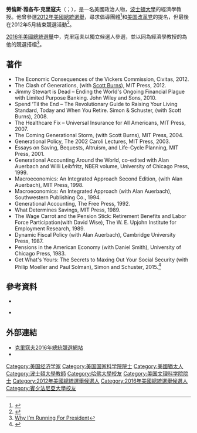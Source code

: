 {{多個問題|
{{Expand|time=2016-10-21T09:52:54+00:00}}
{{请求翻译|time=2016-10-21T09:52:54+00:00}}
}} 
{{Infobox person
|name	        = 勞倫斯·J·克里寇夫<br>Laurence J. Kotlikoff
|image          = Kotlikoff.jpg
|caption        = 
|birth_name     = 
|birth_date     = {{Birth date and age|1951|1|30}}
|birth_place    = 
|death_date     = 
|death_place    = 
|nationality    = {{USA}}
|institution    = [[波士頓大學|波士頓大學]]
|field          = [[公共財政|公共財政]]
|alma_mater     = [[哈佛大學|哈佛大學]]<br>[[宾夕法尼亚大学|宾夕法尼亚大学]]
|influences     = [[馬丁·費爾德斯坦|馬丁·費爾德斯坦]]
|party          = 
|profession     =
|spouse         = 
|children       = 
|religion       = 
|awards         = 美國藝術與科學學院院士<br>波士頓大學威廉·沃倫·費爾菲爾德教授<br>計量經濟學會院士
|signature      = 
|repec_prefix   = e
|repec_id       = pko44
}}

'''勞倫斯·雅各布·克里寇夫'''（{{lang-en|Laurence Jacob Kotlikoff}}；{{bd|1951年|1月30日|}}），是一名美國政治人物，[[波士頓大學|波士頓大學]]的經濟學教授。他曾參選[[2012年美國總統選舉|2012年美國總統選舉]]，尋求倡導團體{{le|美國人選舉|Americans Elect}}<ref name=ibt>{{cite web | url=http://au.ibtimes.com/articles/278505/20120109/will-economist-make-difference-next-american-president.htm | title=Will an Economist Make a Difference as the next American President? | work=[[International_Business_Times|International Business Times]] | date=January 9, 2012 | accessdate=January 17, 2012 | author=Gaylican, Christine | deadurl=yes | archiveurl=https://archive.is/20120701150448/http://au.ibtimes.com/articles/278505/20120109/will-economist-make-difference-next-american-president.htm | archivedate=2012年7月1日 }}</ref>和[[美国改革党|美国改革党]]的提名，但最後在2012年5月結束競選活動<ref name="http">{{cite web|url=http://www.independentpoliticalreport.com/2012/06/kotlikoff-ends-reform-party-presidential-bid/|title=Kotlikoff ends Reform Party presidential bid|date=June 5, 2012|work=Independent Political Report|accessdate=June 9, 2012}}</ref>。

[[2016年美國總統選舉|2016年美國總統選舉]]中，克里寇夫以獨立候選人參選，並以同為經濟學教授的{{le|愛德華·E·利默|Edward E. Leamer}}為他的競選搭檔<ref>[http://www.huffingtonpost.com/laurence-j-kotlikoff/why-im-running-for-presid_b_10795374.html Why I’m Running For President]</ref>。

== 著作 ==
* The Economic Consequences of the Vickers Commission, Civitas, 2012.
* The Clash of Generations, (with [[Scott_Burns_(newspaper_columnist)|Scott Burns]]), MIT Press, 2012.
* Jimmy Stewart is Dead – Ending the World's Ongoing Financial Plague with Limited Purpose Banking. John Wiley and Sons, 2010.
* Spend ‘Til the End – The Revolutionary Guide to Raising Your Living Standard, Today and When You Retire. Simon & Schuster, (with Scott Burns), 2008.
* The Healthcare Fix – Universal Insurance for All Americans, MIT Press, 2007.
* The Coming Generational Storm, (with Scott Burns), MIT Press, 2004.
* Generational Policy, The 2002 Caroli Lectures, MIT Press, 2003.
* Essays on Saving, Bequests, Altruism, and Life-Cycle Planning, MIT Press, 2001.
* Generational Accounting Around the World, co-edited with Alan Auerbach and Willi Leibfritz, NBER volume, University of Chicago Press, 1999.
* Macroeconomics: An Integrated Approach Second Edition, (with Alan Auerbach), MIT Press, 1998.
* Macroeconomics: An Integrated Approach (with Alan Auerbach), Southwestern Publishing Co., 1994.
* Generational Accounting, The Free Press, 1992.
* What Determines Savings, MIT Press, 1989.
* The Wage Carrot and the Pension Stick: Retirement Benefits and Labor Force Participation(with David Wise), The W. E. Upjohn Institute for Employment Research, 1989.
* Dynamic Fiscal Policy (with Alan Auerbach), Cambridge University Press, 1987.
* Pensions in the American Economy (with Daniel Smith), University of Chicago Press, 1983.
* Get What's Yours: The Secrets to Maxing Out Your Social Security (with Philip Moeller and Paul Solman), Simon and Schuster, 2015.<ref>{{cite web |url=http://books.simonandschuster.com/Get-Whats-Yours/Laurence-J-Kotlikoff/9781476772295 |title=Get What's Yours |author1=Kotlikoff, Laurence |author2=Moeller, Philip |author3=Solman, Paul |date=2015 |work=Simon and Schuster |accessdate=2016-10-21 |archive-date=2015-10-31 |archive-url=https://web.archive.org/web/20151031135854/http://books.simonandschuster.com/Get-Whats-Yours/Laurence-J-Kotlikoff/9781476772295 |dead-url=no }}</ref>

==參考資料==
{{reflist}}
* {{cite encyclopedia |last=Kotlikoff |first=Laurence J.  |editor=[[David_R._Henderson|David R. Henderson]] |encyclopedia=[[Concise_Encyclopedia_of_Economics|Concise Encyclopedia of Economics]] |title=Saving |url=http://www.econlib.org/library/Enc/Saving.html  |year=2008 |edition= 2nd |publisher=[[Library_of_Economics_and_Liberty|Library of Economics and Liberty]] |location=Indianapolis |isbn=978-0865976658 |oclc=237794267}}
* {{cite encyclopedia |last1=Kotlikoff |first1=Laurence J.  |editor= [[David_R._Henderson|David R. Henderson]] (ed.) |encyclopedia=[[Concise_Encyclopedia_of_Economics|Concise Encyclopedia of Economics]] |title=Federal Deficit |url=http://www.econlib.org/library/Enc1/FederalDeficit.html |year=2002 |edition= 1st |publisher=[[Library_of_Economics_and_Liberty|Library of Economics and Liberty]] }} {{OCLC|317650570|50016270|163149563}}

==外部連結==
*[https://web.archive.org/web/20161110155239/https://kotlikoff2016.com/ 克里寇夫2016年總統競選網站]
* {{C-SPAN|laurencekotlikoff}}

{{Authority control}}
{{DEFAULTSORT:Kotlikoff, Laurence}}

[[Category:美国经济学家|Category:美国经济学家]]
[[Category:美国国家科学院院士|Category:美国国家科学院院士]]
[[Category:美國猶太人|Category:美國猶太人]]
[[Category:波士頓大學教師|Category:波士頓大學教師]]
[[Category:哈佛大學校友|Category:哈佛大學校友]]
[[Category:美国文理科学院院士|Category:美国文理科学院院士]]
[[Category:2012年美國總統選舉候選人|Category:2012年美國總統選舉候選人]]
[[Category:2016年美國總統選舉候選人|Category:2016年美國總統選舉候選人]]
[[Category:賓夕法尼亞大學校友|Category:賓夕法尼亞大學校友]]